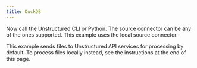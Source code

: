 ```yaml
---
title: DuckDB
---
```



<NewDocument />


<SharedDuckDB />

Now call the Unstructured CLI or Python. The source connector can be any of the ones supported. This example uses the local source connector.

This example sends files to Unstructured API services for processing by default. To process files locally instead, see the instructions at the end of this page.


<CodeGroup>
  <DuckDBAPISh />
  <DuckDBAPIPyV2 />
</CodeGroup>


<SharedPartitionByAPIOSS/>
